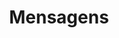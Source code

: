 ---
title: Mensagens
description: "Envie mensagens de texto, áudio, mídias, e interaja com seus contatos"
---
